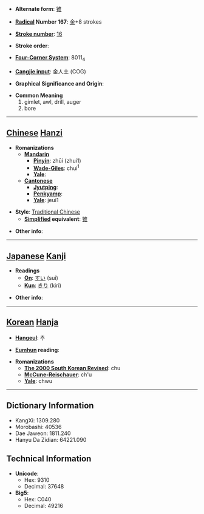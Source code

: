 * '''Alternate form''': [[锥]]

* '''[[Wiktionary:Chinese radical index| Radical]] Number 167''': [[Wiktionary:Chinese radical index 金|金]]+8 strokes

* '''[[Wiktionary:Chinese total strokes index|Stroke number]]''': [[Wiktionary:Chinese total strokes index 16|16]]

* '''Stroke order''': 

* '''[[Wiktionary:Chinese four corner index|Four-Corner System]]''': 8011<sub>4</sub>

* '''[[Wiktionary:Chinese Cangjie index|Cangjie input]]''': 金人土 (COG)

* '''Graphical Significance and Origin''': 

* '''Common Meaning'''
*#gimlet, awl, drill, auger
*# bore


----

== [[Chinese]] [[Hanzi]] ==

* '''Romanizations'''
** '''[[Mandarin]]'''
*** '''[[Pinyin]]''': zhūi (zhui1)
*** '''[[Wade-Giles]]''': chui<sup>1</sup>
*** '''[[Yale]]''': 
** '''[[Cantonese]]'''
*** '''[[Jyutping]]''':
*** '''[[Penkyamp]]''': 
*** '''[[Yale]]''': jeui1

* '''Style''': [[Traditional Chinese]] 
** '''[[Simplified Chinese|Simplified]] equivalent''': [[锥]]

* '''Other info''': 

----

== [[Japanese]] [[Kanji]] ==

* '''Readings'''
** '''[[On]]''': [[すい]] (sui)
** '''[[Kun]]''': [[きり]] (kiri)

* '''Other info''':  

----

== [[Korean]] [[Hanja]] ==

* '''[[Hangeul]]''': 추

* '''[[Eumhun]] reading''': 

* '''Romanizations'''
** '''[[The 2000 South Korean Revised Romanization|The 2000 South Korean Revised]]''': chu
** '''[[McCune-Reischauer]]''': ch'u
** '''[[Yale]]''': chwu

----

== Dictionary Information ==

* KangXi: 1309.280
* Morobashi: 40536
* Dae Jaweon: 1811.240
* Hanyu Da Zidian: 64221.090

== Technical Information ==

* '''Unicode''':
** Hex: 9310
** Decimal: 37648
* '''Big5''':
** Hex: C040
** Decimal: 49216